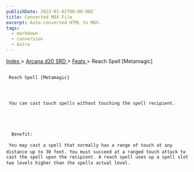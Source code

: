 ```yaml
---
publishDate: 2023-01-02T00:00:00Z
title: Converted MDX File
excerpt: Auto-converted HTML to MDX.
tags:
  - markdown
  - conversion
  - Astro
---
```


[
Index
](-index) >
[
Arcana d20 SRD
](arcana-d20-srd-index) >
[
Feats
](arcana-d20-srd-feats-index) > Reach Spell [Metamagic]

##

     Reach Spell [Metamagic]




     You can cast touch spells without touching the spell recipient.





      Benefit:

     You may cast a spell that normally has a range of touch at any distance up to 30 feet. You must succeed at a ranged touch attack to cast the spell upon the recipient. A reach spell uses up a spell slot two levels higher than the spells actual level.
